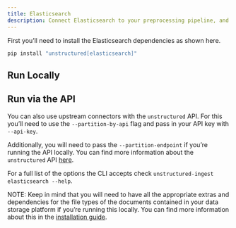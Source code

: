 ```yaml
---
title: Elasticsearch 
description: Connect Elasticsearch to your preprocessing pipeline, and batch process all your documents using `unstructured-ingest` to store structured outputs locally on your filesystem.
---
```


First you’ll need to install the Elasticsearch dependencies as shown here.

```bash 
pip install "unstructured[elasticsearch]"
```


## Run Locally


<CodeGroup>

  <ElasticsearchSh />

  <ElasticsearchPy />

</CodeGroup>


## Run via the API

You can also use upstream connectors with the `unstructured` API. For this you’ll need to use the `--partition-by-api` flag and pass in your API key with `--api-key`.


<CodeGroup>

  <ElasticsearchAPISh />

  <ElasticsearchAPIPy />

</CodeGroup>


Additionally, you will need to pass the `--partition-endpoint` if you’re running the API locally. You can find more information about the `unstructured` API [here](https://github.com/Unstructured-IO/unstructured-api).

For a full list of the options the CLI accepts check `unstructured-ingest elasticsearch --help`.

NOTE: Keep in mind that you will need to have all the appropriate extras and dependencies for the file types of the documents contained in your data storage platform if you’re running this locally. You can find more information about this in the [installation guide](/installation/overview).